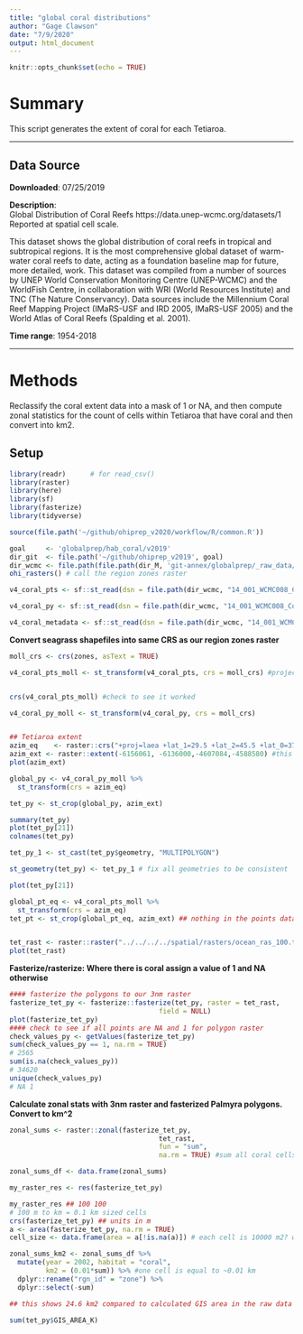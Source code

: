 ```yaml
---
title: "global coral distributions"
author: "Gage Clawson"
date: "7/9/2020"
output: html_document
---
```


```r
knitr::opts_chunk$set(echo = TRUE)
```

# Summary

This script generates the extent of coral for each Tetiaroa.  

***
## Data Source 

**Downloaded**: 07/25/2019

**Description**:  
Global Distribution of Coral Reefs
https://data.unep-wcmc.org/datasets/1
Reported at spatial cell scale. 

This dataset shows the global distribution of coral reefs in tropical and subtropical regions. It is the most comprehensive global dataset of warm-water coral reefs to date, acting as a foundation baseline map for future, more detailed, work. This dataset was compiled from a number of sources by UNEP World Conservation Monitoring Centre (UNEP-WCMC) and the WorldFish Centre, in collaboration with WRI (World Resources Institute) and TNC (The Nature Conservancy). Data sources include the Millennium Coral Reef Mapping Project (IMaRS-USF and IRD 2005, IMaRS-USF 2005) and the World Atlas of Coral Reefs (Spalding et al. 2001).

**Time range**: 1954-2018


***
# Methods
Reclassify the coral extent data into a mask of 1 or NA, and then compute zonal statistics for the count of cells within Tetiaroa that have coral and then convert into km2.


## Setup
``` r
library(readr)      # for read_csv()
library(raster)
library(here)
library(sf)
library(fasterize)
library(tidyverse)

source(file.path('~/github/ohiprep_v2020/workflow/R/common.R'))

goal     <- 'globalprep/hab_coral/v2019'
dir_git  <- file.path('~/github/ohiprep_v2019', goal)
dir_wcmc <- file.path(file.path(dir_M, 'git-annex/globalprep/_raw_data/wcmc_coral'))
ohi_rasters() # call the region zones raster
```

```r

v4_coral_pts <- sf::st_read(dsn = file.path(dir_wcmc, "14_001_WCMC008_CoralReefs2018_v4/01_Data"), layer = "WCMC008_CoralReef2018_Pt_v4")

v4_coral_py <- sf::st_read(dsn = file.path(dir_wcmc, "14_001_WCMC008_CoralReefs2018_v4/01_Data"), layer = "WCMC008_CoralReef2018_Py_v4")

v4_coral_metadata <- sf::st_read(dsn = file.path(dir_wcmc, "14_001_WCMC008_CoralReefs2018_v4/01_Data"), layer = "Metadata_CoralReefs")


```

**Convert seagrass shapefiles into same CRS as our region zones raster**
```r

moll_crs <- crs(zones, asText = TRUE)

v4_coral_pts_moll <- st_transform(v4_coral_pts, crs = moll_crs) #project points shapefile to match zones crs


crs(v4_coral_pts_moll) #check to see it worked

v4_coral_py_moll <- st_transform(v4_coral_py, crs = moll_crs)


## Tetiaroa extent
azim_eq    <- raster::crs("+proj=laea +lat_1=29.5 +lat_2=45.5 +lat_0=37.5 +lon_0=-96 +x_0=0 +y_0=0 +ellps=GRS80 +datum=NAD83 +units=m +no_defs")
azim_ext <- raster::extent(-6156061, -6136000,-4607084,-4588580) #this is for equal area projection only
plot(azim_ext)

global_py <- v4_coral_py_moll %>%
  st_transform(crs = azim_eq)  

tet_py <- st_crop(global_py, azim_ext)

summary(tet_py)
plot(tet_py[21])
colnames(tet_py)

tet_py_1 <- st_cast(tet_py$geometry, "MULTIPOLYGON") 

st_geometry(tet_py) <- tet_py_1 # fix all geometries to be consistent

plot(tet_py[21])

global_pt_eq <- v4_coral_pts_moll %>%
  st_transform(crs = azim_eq)
tet_pt <- st_crop(global_pt_eq, azim_ext) ## nothing in the points data. Will only work with polygons then...


tet_rast <- raster::raster("../../../../spatial/rasters/ocean_ras_100.tif")
plot(tet_rast)
```

**Fasterize/rasterize: Where there is coral assign a value of 1 and NA otherwise**
```r
#### fasterize the polygons to our 3nm raster
fasterize_tet_py <- fasterize::fasterize(tet_py, raster = tet_rast, 
                                     field = NULL)
plot(fasterize_tet_py)
#### check to see if all points are NA and 1 for polygon raster
check_values_py <- getValues(fasterize_tet_py)
sum(check_values_py == 1, na.rm = TRUE)
# 2565
sum(is.na(check_values_py))
# 34620
unique(check_values_py)
# NA 1
```

**Calculate zonal stats with 3nm raster and fasterized Palmyra polygons. Convert to km^2**
```r
zonal_sums <- raster::zonal(fasterize_tet_py, 
                                     tet_rast,
                                     fun = "sum",
                                     na.rm = TRUE) #sum all coral cells for each ohi zone

zonal_sums_df <- data.frame(zonal_sums)

my_raster_res <- res(fasterize_tet_py)

my_raster_res ## 100 100
# 100 m to km = 0.1 km sized cells
crs(fasterize_tet_py) ## units in m 
a <- area(fasterize_tet_py, na.rm = TRUE)
cell_size <- data.frame(area = a[!is.na(a)]) # each cell is 10000 m2? which means each cell is 0.01 km2  

zonal_sums_km2 <- zonal_sums_df %>%
  mutate(year = 2002, habitat = "coral",
         km2 = (0.01*sum)) %>% #one cell is equal to ~0.01 km
  dplyr::rename("rgn_id" = "zone") %>%
  dplyr::select(-sum)

## this shows 24.6 km2 compared to calculated GIS area in the raw data of 2294.982 km2...

sum(tet_py$GIS_AREA_K)
```

